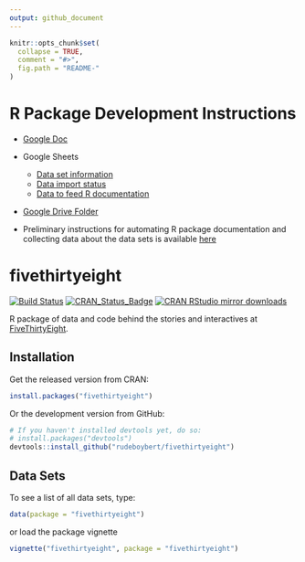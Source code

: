 ```yaml
---
output: github_document
---
```


<!-- README.md is generated from README.Rmd. Please edit that file -->

```r
knitr::opts_chunk$set(
  collapse = TRUE,
  comment = "#>",
  fig.path = "README-"
)
```

# R Package Development Instructions

* [Google Doc](https://docs.google.com/document/d/1eCRZUvhEp7A21Sq4duQAX1P2mDplB9OxHrX-rPkXFvo/edit#)
* Google Sheets
    - [Data set information](https://docs.google.com/spreadsheets/d/1G8as9tYfbC7GXGdpaKHlFRvhAZHiV6JrznJM7Ou5K24/edit#gid=0)
    - [Data import status](https://docs.google.com/spreadsheets/d/1v7OlOxwhwj6SCOjkg876iJQziq0VYaPY22eRFLQux4U/edit?usp=sharing)
    - [Data to feed R documentation](https://docs.google.com/spreadsheets/d/1bZd1U0EnRglD6xhgHGCMZ8xDGfRkgrQFBLgTzYB_dXo/edit?usp=sharing)
* [Google Drive Folder](https://drive.google.com/drive/folders/0B5sV4c0umdLeNTZMTWhvcE5kUUE)

* Preliminary instructions for automating R package documentation and collecting data about the data sets is available [here](https://github.com/rudeboybert/fivethirtyeight/blob/master/data_import_procedure.md)

# fivethirtyeight

[![Build Status](https://travis-ci.org/rudeboybert/fivethirtyeight.png?branch=master)](https://travis-ci.org/rudeboybert/fivethirtyeight)
[![CRAN_Status_Badge](http://www.r-pkg.org/badges/version/fivethirtyeight)](http://cran.r-project.org/package=fivethirtyeight)
[![CRAN RStudio mirror downloads](http://cranlogs.r-pkg.org/badges/fivethirtyeight)](http://www.r-pkg.org/pkg/fivethirtyeight)



R package of data and code behind the stories and interactives at [FiveThirtyEight](https://github.com/fivethirtyeight/data).



## Installation

Get the released version from CRAN:

```r
install.packages("fivethirtyeight")
```

Or the development version from GitHub:

```r
# If you haven't installed devtools yet, do so:
# install.packages("devtools")
devtools::install_github("rudeboybert/fivethirtyeight")
```

## Data Sets

To see a list of all data sets, type:

```r
data(package = "fivethirtyeight")
```

or load the package vignette

```r
vignette("fivethirtyeight", package = "fivethirtyeight")
```



<!--
To load a particular data set, `FlightDelays` for example, type:

```r
data(FlightDelays)
```
-->
